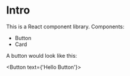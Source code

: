 
<Meta title="Documentation/Introduction" />

# Intro

This is a React component library.
Components:

- Button
- Card

A button would look like this:

<Button text={'Hello Button'}></Button>

